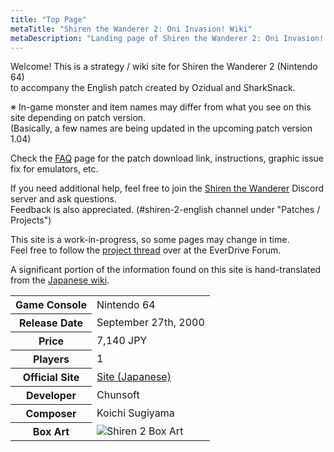 ```yaml
---
title: "Top Page"
metaTitle: "Shiren the Wanderer 2: Oni Invasion! Wiki"
metaDescription: "Landing page of Shiren the Wanderer 2: Oni Invasion! Wiki"
---
```


Welcome! This is a strategy / wiki site for Shiren the Wanderer 2 (Nintendo 64)<br/>
to accompany the English patch created by Ozidual and SharkSnack.<br/>

※ In-game monster and item names may differ from what you see on this site depending on patch version.<br/>(Basically, a few names are being updated in the upcoming patch version 1.04)

Check the <a href="/shiren-2/guides/faq">FAQ</a> page for the patch download link, instructions, graphic issue fix for emulators, etc.

If you need additional help, feel free to join the <a href="https://discord.gg/5y7UDFc">Shiren the Wanderer</a> Discord server and ask questions.<br/>Feedback is also appreciated. (#shiren-2-english channel under "Patches / Projects")

This site is a work-in-progress, so some pages may change in time.<br/>Feel free to follow the <a href="https://krikzz.com/forum/index.php?topic=8495">project thread</a> over at the EverDrive Forum.

A significant portion of the information found on this site is hand-translated from the <a href="http://shiren2.lsx3.com/">Japanese wiki</a>.

<table>
  <tr>
    <th>Game Console</th>
    <td>Nintendo 64</td>
  </tr>
  <tr>
    <th>Release Date</th>
    <td>September 27th, 2000</td>
  </tr>
  <tr>
    <th>Price</th>
    <td>7,140 JPY</td>
  </tr>
  <tr>
    <th>Players</th>
    <td>1</td>
  </tr>
  <tr>
    <th>Official Site</th>
    <td><a href="https://www.spike-chunsoft.co.jp/games/shiren2/">Site (Japanese)</a></td>
  </tr>
  <tr>
    <th>Developer</th>
    <td>Chunsoft</td>
  </tr>
  <tr>
    <th>Composer</th>
    <td>Koichi Sugiyama</td>
  </tr>
  <tr>
    <th>Box Art</th>
    <td class="boxArt"><img src="images/shiren2-boxart.png" alt="Shiren 2 Box Art"/></td>
  </tr>
</table>
